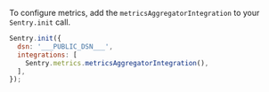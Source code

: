 To configure metrics, add the `metricsAggregatorIntegration` to your `Sentry.init` call.

```JavaScript
Sentry.init({
  dsn: '___PUBLIC_DSN___',
  integrations: [
    Sentry.metrics.metricsAggregatorIntegration(),
  ],
});
```
